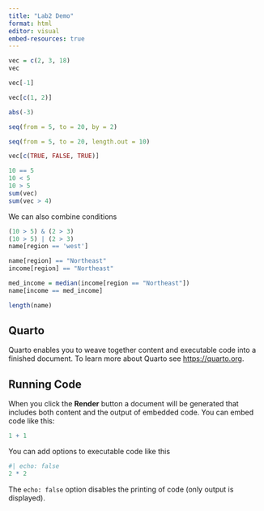 ```yaml
---
title: "Lab2 Demo"
format: html
editor: visual
embed-resources: true
---
```


```r
vec = c(2, 3, 18)
vec
```

```r
vec[-1]
```

```r
vec[c(1, 2)]
```

```r
abs(-3)
```

```r
seq(from = 5, to = 20, by = 2)
```

```r
seq(from = 5, to = 20, length.out = 10)
```

```r
vec[c(TRUE, FALSE, TRUE)]
```

```r
10 == 5
10 < 5
10 > 5
sum(vec)
sum(vec > 4)
```

We can also combine conditions

```r
(10 > 5) & (2 > 3)
(10 > 5) | (2 > 3)
name[region == 'west']
```

```r
name[region] == "Northeast"
income[region] == "Northeast"

med_income = median(income[region == "Northeast"])
name[income == med_income]
```

```r
length(name)
```

## Quarto

Quarto enables you to weave together content and executable code into a finished document. To learn more about Quarto see <https://quarto.org>.

## Running Code

When you click the **Render** button a document will be generated that includes both content and the output of embedded code. You can embed code like this:

```r
1 + 1
```

You can add options to executable code like this

```r
#| echo: false
2 * 2
```

The `echo: false` option disables the printing of code (only output is displayed).
